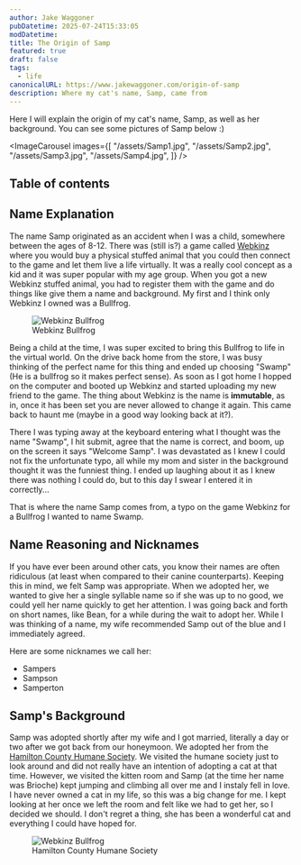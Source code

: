 ```yaml
---
author: Jake Waggoner
pubDatetime: 2025-07-24T15:33:05
modDatetime:
title: The Origin of Samp
featured: true
draft: false
tags:
  - life
canonicalURL: https://www.jakewaggoner.com/origin-of-samp
description: Where my cat's name, Samp, came from
---
```



Here I will explain the origin of my cat's name, Samp, as well as her background. You can see some pictures of Samp below :)

<ImageCarousel
  images={[
    "/assets/Samp1.jpg",
    "/assets/Samp2.jpg",
    "/assets/Samp3.jpg",
    "/assets/Samp4.jpg",
  ]}
/>
## Table of contents

## Name Explanation

The name Samp originated as an accident when I was a child, somewhere between the ages of 8-12. There was (still is?) a game called [Webkinz](https://www.webkinz.com/) where you would buy a physical stuffed animal that you could
then connect to the game and let them live a life virtually. It was a really cool concept as a kid and it was super popular with my age group. When you got a new Webkinz stuffed animal, you had to register them with the game and do things like give them a name
and background. My first and I think only Webkinz I owned was a Bullfrog.

<figure>
  <img src="/assets/Bullfrog.webp" alt="Webkinz Bullfrog" />
  <figcaption class="text-center">Webkinz Bullfrog</figcaption>
</figure>

Being a child at the time, I was super excited to bring this Bullfrog to life in the virtual world. On the drive back home from the store, I was busy thinking of the perfect name for this thing and ended up choosing "Swamp" (He is a bullfrog so it makes perfect sense).
As soon as I got home I hopped on the computer and booted up Webkinz and started uploading my new friend to the game. The thing about Webkinz is the name is **immutable**, as in, once it has been set you are never allowed to change it again. This came back to haunt
me (maybe in a good way looking back at it?).

There I was typing away at the keyboard entering what I thought was the name "Swamp", I hit submit, agree that the name is correct, and boom, up on the screen it says "Welcome Samp". I was devastated as I knew I could not
fix the unfortunate typo, all while my mom and sister in the background thought it was the funniest thing. I ended up laughing about it as I knew there was nothing I could do, but to this day I swear I entered it in correctly...

That is where the name Samp comes from, a typo on the game Webkinz for a Bullfrog I wanted to name Swamp.

## Name Reasoning and Nicknames

If you have ever been around other cats, you know their names are often ridiculous (at least when compared to their canine counterparts). Keeping this in mind, we felt Samp was appropriate. When we adopted her, we wanted to give her a single syllable name so if she
was up to no good, we could yell her name quickly to get her attention. I was going back and forth on short names, like Bean, for a while during the wait to adopt her. While I was thinking of a name, my wife recommended Samp out of the blue and I immediately agreed.

Here are some nicknames we call her:

- Sampers
- Sampson
- Samperton

## Samp's Background

Samp was adopted shortly after my wife and I got married, literally a day or two after we got back from our honeymoon. We adopted her from the [Hamilton County Humane Society](https://www.hamiltonhumane.com/). We visited the humane society just to look around and
did not really have an intention of adopting a cat at that time. However, we visited the kitten room and Samp (at the time her name was Brioche) kept jumping and climbing all over me and I instaly fell in love. I have never owned a cat in my life, so this was a
big change for me. I kept looking at her once we left the room and felt like we had to get her, so I decided we should. I don't regret a thing, she has been a wonderful cat and everything I could have hoped for.

<figure>
  <img
    src="https://www.hamiltonhumane.com/wp-content/uploads/2020/01/New-Facility-3-481x560.png"
    alt="Webkinz Bullfrog"
  />
  <figcaption class="text-center">Hamilton County Humane Society</figcaption>
</figure>
